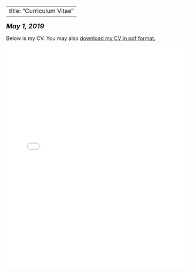<head>
<!-- Global site tag (gtag.js) - Google Analytics -->
<script async src="https://www.googletagmanager.com/gtag/js?id=UA-140699540-1"></script>
<script>
  window.dataLayer = window.dataLayer || [];
  function gtag(){dataLayer.push(arguments);}
  gtag('js', new Date());

  gtag('config', 'UA-140699540-1');
</script>
<title> Isaac Hale's CV </title>
</head>

---
title: "Curriculum Vitae"
---

<font size="+1"><b><i>May 1, 2019</b></i></font>

<html>
Below is my CV. You may also <a href="files/Isaac Hale CV 5-1-19.pdf">download my CV in pdf format.</a>

<embed src="files/Isaac Hale CV 5-1-19.pdf" type="application/pdf" width="100%" height="600px" />
</body>
</html>